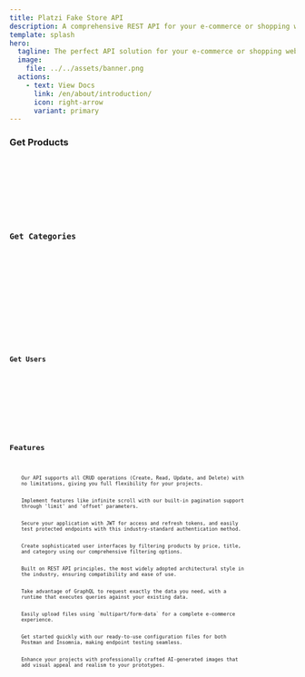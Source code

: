 ```yaml
---
title: Platzi Fake Store API
description: A comprehensive REST API for your e-commerce or shopping website prototype.
template: splash
hero:
  tagline: The perfect API solution for your e-commerce or shopping website prototype.
  image:
    file: ../../assets/banner.png
  actions:
    - text: View Docs
      link: /en/about/introduction/
      icon: right-arrow
      variant: primary
---
```



<section class="section">
  <h3>Get Products</h3>
  <Code code="[GET] https://api.escuelajs.co/api/v1/products" lang="sh" />
  <ProductsAPI />
</section>

<section class="section">
  <div class="title">
    <h3>Get Categories</h3>
    <Code code="[GET] https://api.escuelajs.co/api/v1/categories" lang="sh" />
  </div>
  <div class="APIContainer">
    <CategoriesAPI />
  </div>
</section>

<section class="section">
  <div class="title">
    <h3>Get Users</h3>
    <Code code="[GET] https://api.escuelajs.co/api/v1/users" lang="sh" />
  </div>
  <div class="APIContainer">
    <UsersAPI />
  </div>
</section>

## Features

<CardGrid stagger>
  <Card title="Complete CRUD Operations" icon="pencil">
    Our API supports all CRUD operations (Create, Read, Update, and Delete) with
    no limitations, giving you full flexibility for your projects.
  </Card>
  <Card title="Pagination Support" icon="document">
    Implement features like infinite scroll with our built-in pagination support
    through 'limit' and 'offset' parameters.
  </Card>
  <Card title="JWT Authentication" icon="setting">
    Secure your application with JWT for access and refresh tokens, and easily
    test protected endpoints with this industry-standard authentication method.
  </Card>
  <Card title="Advanced Filtering" icon="magnifier">
    Create sophisticated user interfaces by filtering products by price, title,
    and category using our comprehensive filtering options.
  </Card>
  <Card title="RESTful Architecture" icon="star">
    Built on REST API principles, the most widely adopted architectural style in
    the industry, ensuring compatibility and ease of use.
  </Card>
  <Card title="GraphQL Support" icon="rocket">
    Take advantage of GraphQL to request exactly the data you need, with a
    runtime that executes queries against your existing data.
  </Card>
  <Card title="File Upload Capabilities" icon="add-document">
    Easily upload files using `multipart/form-data` for a complete e-commerce
    experience.
  </Card>
  <Card title="Postman and Insomnia Integration" icon="random">
    Get started quickly with our ready-to-use configuration files for both
    Postman and Insomnia, making endpoint testing seamless.
  </Card>
  <Card title="AI-Generated Images" icon="sun">
    Enhance your projects with professionally crafted AI-generated images that
    add visual appeal and realism to your prototypes.
  </Card>
</CardGrid>
